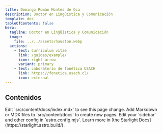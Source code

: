 ```yaml
---
title: Domingo Román Montes de Oca
description: Doctor en Lingüística y Comunicación
template: doc
tableOfContents: false
hero:
  tagline: Doctor en Lingüística y Comunicación
  image:
    file: ../../assets/houston.webp
  actions:
    - text: Curriculum vitae
      link: /guides/example/
      icon: right-arrow
      variant: primary
    - text: Laboratorio de fonética USACH
      link: https://fonetica.usach.cl/
      icon: external
---
```



## Contenidos
<CardGrid stagger>
	<Card title="Proyectos de investigación" icon="magnifier">
		Edit `src/content/docs/index.mdx` to see this page change.
	</Card>
	<Card title="Trabajos de investigación dirigidos" icon="add-document">
		Add Markdown or MDX files to `src/content/docs` to create new pages.
	</Card>
	<Card title="Escritos y publicaciones" icon="setting">
		Edit your `sidebar` and other config in `astro.config.mjs`.
	</Card>
	<Card title="Cursos y seminarios" icon="open-book">
		Learn more in [the Starlight Docs](https://starlight.astro.build/).
	</Card>
</CardGrid>
